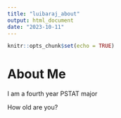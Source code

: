 ```yaml
---
title: "luibaraj_about"
output: html_document
date: "2023-10-11"
---
```


```r
knitr::opts_chunk$set(echo = TRUE)
```

# About Me

I am a fourth year PSTAT major


How old are you?
